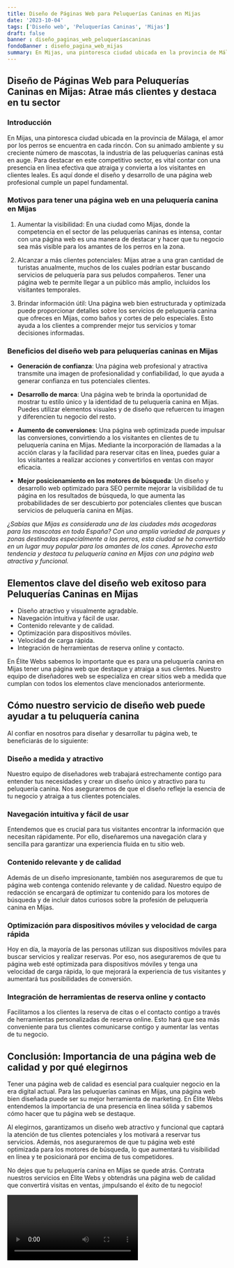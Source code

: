 ```yaml
---
title: Diseño de Páginas Web para Peluquerías Caninas en Mijas
date: '2023-10-04'
tags: ['Diseño web', 'Peluquerías Caninas', 'Mijas']
draft: false
banner : diseño_paginas_web_peluqueríascaninas
fondoBanner : diseño_pagina_web_mijas
summary: En Mijas, una pintoresca ciudad ubicada en la provincia de Málaga, el amor por los perros se encuentra en cada rincón. Con su animado ambiente y su creciente número de mascotas, la industria de las peluquerías caninas está en auge. Para destacar en este competitivo sector, es vital contar con una presencia en línea efectiva que atraiga y convierta a los visitantes en clientes leales. Es aquí donde el diseño y desarrollo de una página web profesional cumple un papel fundamental.
---
```


## Diseño de Páginas Web para Peluquerías Caninas en Mijas: Atrae más clientes y destaca en tu sector

### Introducción

En Mijas, una pintoresca ciudad ubicada en la provincia de Málaga, el amor por los perros se encuentra en cada rincón. Con su animado ambiente y su creciente número de mascotas, la industria de las peluquerías caninas está en auge. Para destacar en este competitivo sector, es vital contar con una presencia en línea efectiva que atraiga y convierta a los visitantes en clientes leales. Es aquí donde el diseño y desarrollo de una página web profesional cumple un papel fundamental.

### Motivos para tener una página web en una peluquería canina en Mijas

1. Aumentar la visibilidad: En una ciudad como Mijas, donde la competencia en el sector de las peluquerías caninas es intensa, contar con una página web es una manera de destacar y hacer que tu negocio sea más visible para los amantes de los perros en la zona.

2. Alcanzar a más clientes potenciales: Mijas atrae a una gran cantidad de turistas anualmente, muchos de los cuales podrían estar buscando servicios de peluquería para sus peludos compañeros. Tener una página web te permite llegar a un público más amplio, incluidos los visitantes temporales.

3. Brindar información útil: Una página web bien estructurada y optimizada puede proporcionar detalles sobre los servicios de peluquería canina que ofreces en Mijas, como baños y cortes de pelo especiales. Esto ayuda a los clientes a comprender mejor tus servicios y tomar decisiones informadas.

### Beneficios del diseño web para peluquerías caninas en Mijas

- **Generación de confianza**: Una página web profesional y atractiva transmite una imagen de profesionalidad y confiabilidad, lo que ayuda a generar confianza en tus potenciales clientes. 

- **Desarrollo de marca**: Una página web te brinda la oportunidad de mostrar tu estilo único y la identidad de tu peluquería canina en Mijas. Puedes utilizar elementos visuales y de diseño que refuercen tu imagen y diferencien tu negocio del resto.

- **Aumento de conversiones**: Una página web optimizada puede impulsar las conversiones, convirtiendo a los visitantes en clientes de tu peluquería canina en Mijas. Mediante la incorporación de llamadas a la acción claras y la facilidad para reservar citas en línea, puedes guiar a los visitantes a realizar acciones y convertirlos en ventas con mayor eficacia.

- **Mejor posicionamiento en los motores de búsqueda**: Un diseño y desarrollo web optimizado para SEO permite mejorar la visibilidad de tu página en los resultados de búsqueda, lo que aumenta las probabilidades de ser descubierto por potenciales clientes que buscan servicios de peluquería canina en Mijas.

*¿Sabías que Mijas es considerada una de las ciudades más acogedoras para las mascotas en toda España? Con una amplia variedad de parques y zonas destinadas especialmente a los perros, esta ciudad se ha convertido en un lugar muy popular para los amantes de los canes. Aprovecha esta tendencia y destaca tu peluquería canina en Mijas con una página web atractiva y funcional.*

<GifSeo />

<Cta />

## Elementos clave del diseño web exitoso para Peluquerías Caninas en Mijas

- Diseño atractivo y visualmente agradable.
- Navegación intuitiva y fácil de usar.
- Contenido relevante y de calidad.
- Optimización para dispositivos móviles.
- Velocidad de carga rápida.
- Integración de herramientas de reserva online y contacto.

En Élite Webs sabemos lo importante que es para una peluquería canina en Mijas tener una página web que destaque y atraiga a sus clientes. Nuestro equipo de diseñadores web se especializa en crear sitios web a medida que cumplan con todos los elementos clave mencionados anteriormente.

## Cómo nuestro servicio de diseño web puede ayudar a tu peluquería canina

Al confiar en nosotros para diseñar y desarrollar tu página web, te beneficiarás de lo siguiente:

### Diseño a medida y atractivo
Nuestro equipo de diseñadores web trabajará estrechamente contigo para entender tus necesidades y crear un diseño único y atractivo para tu peluquería canina. Nos aseguraremos de que el diseño refleje la esencia de tu negocio y atraiga a tus clientes potenciales.

### Navegación intuitiva y fácil de usar
Entendemos que es crucial para tus visitantes encontrar la información que necesitan rápidamente. Por ello, diseñaremos una navegación clara y sencilla para garantizar una experiencia fluida en tu sitio web.

### Contenido relevante y de calidad
Además de un diseño impresionante, también nos aseguraremos de que tu página web contenga contenido relevante y de calidad. Nuestro equipo de redacción se encargará de optimizar tu contenido para los motores de búsqueda y de incluir datos curiosos sobre la profesión de peluquería canina en Mijas.

### Optimización para dispositivos móviles y velocidad de carga rápida
Hoy en día, la mayoría de las personas utilizan sus dispositivos móviles para buscar servicios y realizar reservas. Por eso, nos aseguraremos de que tu página web esté optimizada para dispositivos móviles y tenga una velocidad de carga rápida, lo que mejorará la experiencia de tus visitantes y aumentará tus posibilidades de conversión.

### Integración de herramientas de reserva online y contacto
Facilitamos a los clientes la reserva de citas o el contacto contigo a través de herramientas personalizadas de reserva online. Esto hará que sea más conveniente para tus clientes comunicarse contigo y aumentar las ventas de tu negocio.

## Conclusión: Importancia de una página web de calidad y por qué elegirnos

Tener una página web de calidad es esencial para cualquier negocio en la era digital actual. Para las peluquerías caninas en Mijas, una página web bien diseñada puede ser su mejor herramienta de marketing. En Élite Webs entendemos la importancia de una presencia en línea sólida y sabemos cómo hacer que tu página web se destaque.

Al elegirnos, garantizamos un diseño web atractivo y funcional que captará la atención de tus clientes potenciales y los motivará a reservar tus servicios. Además, nos aseguraremos de que tu página web esté optimizada para los motores de búsqueda, lo que aumentará tu visibilidad en línea y te posicionará por encima de tus competidores.

No dejes que tu peluquería canina en Mijas se quede atrás. Contrata nuestros servicios en Élite Webs y obtendrás una página web de calidad que convertirá visitas en ventas, ¡impulsando el éxito de tu negocio!

<Video />

<CtaBot job='Peluquerías Caninas' city='Mijas'/>

<Gmaps query='Mijas+españa+maps' />